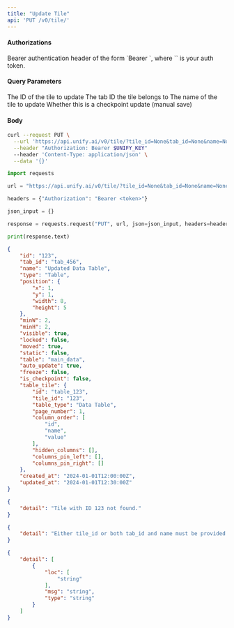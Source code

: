 ```yaml
---
title: "Update Tile"
api: 'PUT /v0/tile/'
---
```



#### Authorizations

<ParamField header="Authorization" type="string" required="true">
  Bearer authentication header of the form `Bearer <token>`, where `<token>` is your auth token.
</ParamField>

#### Query Parameters

<ParamField query="tile_id" type="string | null" >
The ID of the tile to update
</ParamField>

<ParamField query="tab_id" type="string | null" >
The tab ID the tile belongs to
</ParamField>

<ParamField query="name" type="string | null" >
The name of the tile to update
</ParamField>

<ParamField query="checkpoint" type="boolean"  default="false">
Whether this is a checkpoint update (manual save)
</ParamField>

#### Body

<ParamField body="name" type="string | null" >

</ParamField>

<ParamField body="position" type="any | null" >

</ParamField>

<ParamField body="type" type="string | null" >

</ParamField>

<ParamField body="minW" type="number | null" >

</ParamField>

<ParamField body="minH" type="number | null" >

</ParamField>

<ParamField body="visible" type="boolean | null" >

</ParamField>

<ParamField body="locked" type="boolean | null" >

</ParamField>

<ParamField body="moved" type="boolean | null" >

</ParamField>

<ParamField body="static" type="boolean | null" >

</ParamField>

<ParamField body="color" type="string | null" >

</ParamField>

<ParamField body="context" type="string | null" >

</ParamField>

<ParamField body="table" type="string | null" >

</ParamField>

<ParamField body="auto_update" type="string | null" >

</ParamField>

<ParamField body="freeze" type="string | null" >

</ParamField>

<ParamField body="filters" type="string | null" >

</ParamField>

<ParamField body="common_filter" type="string | null" >

</ParamField>

<ParamField body="metric" type="string | null" >

</ParamField>

<ParamField body="column_context" type="string | null" >

</ParamField>

<ParamField body="grouping" type="string | null" >

</ParamField>

<ParamField body="table_tile" type="any | null" >

</ParamField>

<ParamField body="plot_tile" type="any | null" >

</ParamField>

<ParamField body="view_tile" type="any | null" >

</ParamField>

<ParamField body="editor_tile" type="any | null" >

</ParamField>

<RequestExample>

```bash cURL
curl --request PUT \
  --url 'https://api.unify.ai/v0/tile/?tile_id=None&tab_id=None&name=None&checkpoint=None' \
  --header "Authorization: Bearer $UNIFY_KEY"
  --header 'Content-Type: application/json' \
  --data '{}'
```

```python Python
import requests

url = "https://api.unify.ai/v0/tile/?tile_id=None&tab_id=None&name=None&checkpoint=None"

headers = {"Authorization": "Bearer <token>"}

json_input = {}

response = requests.request("PUT", url, json=json_input, headers=headers)

print(response.text)
```

</RequestExample>
<ResponseExample>

```json 200
{
    "id": "123",
    "tab_id": "tab_456",
    "name": "Updated Data Table",
    "type": "Table",
    "position": {
        "x": 1,
        "y": 1,
        "width": 8,
        "height": 5
    },
    "minW": 2,
    "minH": 2,
    "visible": true,
    "locked": false,
    "moved": true,
    "static": false,
    "table": "main_data",
    "auto_update": true,
    "freeze": false,
    "is_checkpoint": false,
    "table_tile": {
        "id": "table_123",
        "tile_id": "123",
        "table_type": "Data Table",
        "page_number": 1,
        "column_order": [
            "id",
            "name",
            "value"
        ],
        "hidden_columns": [],
        "columns_pin_left": [],
        "columns_pin_right": []
    },
    "created_at": "2024-01-01T12:00:00Z",
    "updated_at": "2024-01-01T12:30:00Z"
}
```

```json 404
{
    "detail": "Tile with ID 123 not found."
}
```

```json 400
{
    "detail": "Either tile_id or both tab_id and name must be provided."
}
```

```json 422
{
    "detail": [
        {
            "loc": [
                "string"
            ],
            "msg": "string",
            "type": "string"
        }
    ]
}
```

</ResponseExample>
